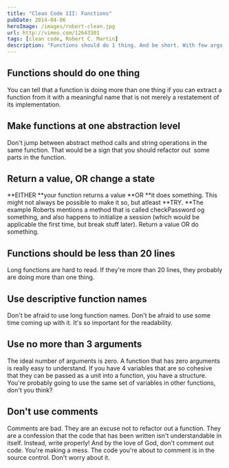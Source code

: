 ```yaml
---
title: "Clean Code III: Functions"
pubDate: 2014-04-06
heroImage: /images/robert-clean.jpg
url: http://vimeo.com/12643301
tags: [clean code, Robert C. Martin]
description: "Functions should do 1 thing. And be short. With few args. Without comments."
---
```


## Functions should do one thing

You can tell that a function is doing more than one thing if you can extract a function from it with a meaningful name that is not merely a restatement of its implementation.

## Make functions at one abstraction level

Don't jump between abstract method calls and string operations in the same function. That would be a sign that you should refactor out  some parts in the function.

## Return a value, OR change a state

**EITHER **your function returns a value **OR **it does something. This might not always be possible to make it so, but atleast **TRY. **The example Roberts mentions a method that is called checkPassword og something, and also happens to initialize a session (which would be applicable the first time, but break stuff later). Return a value OR do something.

## Functions should be less than 20 lines

Long functions are hard to read. If they're more than 20 lines, they probably are doing more than one thing.

## Use descriptive function names

Don't be afraid to use long function names. Don't be afraid to use some time coming up with it. It's so important for the readability.

## Use no more than 3 arguments

The ideal number of arguments is zero. A function that has zero arguments is really easy to understand. If you have 4 variables that are so cohesive that they can be passed as a unit into a function, you have a structure. You're probably going to use the same set of variables in other functions, don't you think?

## Don't use comments

Comments are bad. They are an excuse not to refactor out a function. They are a confession that the code that has been written isn't understandable in itself. Instead, write properly! And by the love of God, don't comment out code. You're making a mess. The code you're about to comment is in the source control. Don't worry about it.
